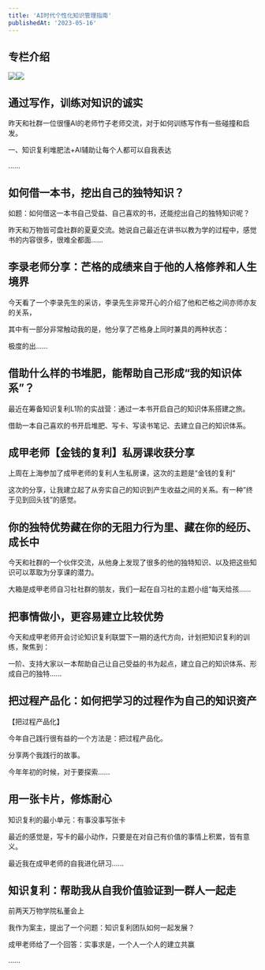 ```yaml
---
title: 'AI时代个性化知识管理指南'
publishedAt: '2023-05-16'
---
```


## 专栏介绍

![](https://static.xiaobot.net/file/2023-05-20/9846/24c3cbce5f3ae698a48962912d9f9e69.jpeg)![](https://static.xiaobot.net/file/2023-07-12/9846/c23e6fca0606cd4667f9df3c0eaa0ec5.jpeg)

## 通过写作，训练对知识的诚实
昨天和社群一位很懂AI的老师竹子老师交流，对于如何训练写作有一些碰撞和启发。

一、知识复利堆肥法+AI辅助让每个人都可以自我表达

 ......

## 如何借一本书，挖出自己的独特知识？
如题：如何借这一本书自己受益、自己喜欢的书，还能挖出自己的独特知识呢？

昨天和万物皆可盘社群的夏夏交流。她说自己最近在讲书以教为学的过程中，感觉书的内容很多，很难全都面......

## 李录老师分享：芒格的成绩来自于他的人格修养和人生境界
今天看了一个李录先生的采访，李录先生非常开心的介绍了他和芒格之间亦师亦友的关系，

其中有一部分非常触动我的是，他分享了芒格身上同时兼具的两种状态：

极度的出......

## 借助什么样的书堆肥，能帮助自己形成“我的知识体系”？
最近在筹备知识复利L1阶的实战营：通过一本书开启自己的知识体系搭建之旅。

借助一本自己喜欢的书开启堆肥、写卡、写读书笔记、去建立自己的知识体系。

## 成甲老师【金钱的复利】私房课收获分享
上周在上海参加了成甲老师的复利人生私房课，这次的主题是“金钱的复利“

这次的分享，让我建立起了从夯实自己的知识到产生收益之间的关系。有一种”终于见到回头钱”的感觉。

## 你的独特优势藏在你的无阻力行为里、藏在你的经历、成长中
今天和社群的一个伙伴交流，从他身上发现了很多的他的独特知识、以及把这些知识可以萃取为分享课的潜力。

大箱是成甲老师自习社社群的朋友，我们一起在自习社的主题小组“每天给孩......

## 把事情做小，更容易建立比较优势
今天和成甲老师开会讨论知识复利联盟下一期的迭代方向，计划把知识复利的训练，聚焦到：

一阶、支持大家以一本帮助自己让自己受益的书为起点，建立自己的知识体系、形成自己的独特......

## 把过程产品化：如何把学习的过程作为自己的知识资产
【把过程产品化】

今年自己践行很有益的一个方法是：把过程产品化。

分享两个我践行的故事。

今年年初的时候，对于要探索......

## 用一张卡片，修炼耐心
知识复利的最小单元：有事没事写张卡

最近的感觉是，写卡的最小动作，只要是在对自己有价值的事情上积累，皆有意义。

最近我在成甲老师的自我进化研习......

## 知识复利：帮助我从自我价值验证到一群人一起走
前两天万物学院私董会上

我作为案主，提出了一个问题：知识复利团队如何一起发展？

成甲老师给了一个回答：实事求是，一个人一个人的建立共赢

......